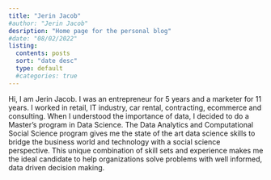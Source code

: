 ```yaml
---
title: "Jerin Jacob"
#author: "Jerin Jacob"
desription: "Home page for the personal blog"
#date: "08/02/2022"
listing:
  contents: posts
  sort: "date desc"
  type: default
  #categories: true
---
```


Hi, I am Jerin Jacob. I was an entrepreneur for 5 years and a marketer for 11 years. I worked in retail, IT industry, car rental, contracting, ecommerce and consulting. When I understood the importance of data, I decided to do a Master's program in Data Science. The Data Analytics and Computational Social Science program gives me the state of the art data science skills to bridge the business world and technology with a social science perspective. This unique combination of skill sets and experience makes me the ideal candidate to help organizations solve problems with well informed, data driven decision making. 